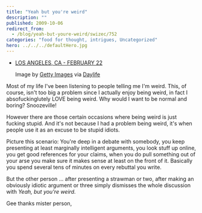 ```yaml
---
title: "Yeah but you're weird"
description: ""
published: 2009-10-06
redirect_from:
  - /blog/yeah-but-youre-weird/swizec/752
categories: "food for thought, intrigues, Uncategorized"
hero: ../../../defaultHero.jpg
---
```


- [LOS ANGELES, CA - FEBRUARY 22](https://cache.daylife.com/imageserve/0ebe0Vyf3p3oA/150x119.jpg)

  Image by [Getty Images](http://www.daylife.com/source/Getty_Images) via [Daylife](http://www.daylife.com)

Most of my life I've been listening to people telling me I'm weird. This, of course, isn't too big a problem since I actually enjoy being weird, in fact I absofuckinglutely LOVE being weird. Why would I want to be normal and boring? Snoozeville!

However there are those certain occasions where being weird is just fucking stupid. And it's not because I had a problem being weird, it's when people use it as an excuse to be stupid idiots.

Picture this scenario: You're deep in a debate with somebody, you keep presenting at least marginally intelligent arguments, you look stuff up online, you get good references for your claims, when you do pull something out of your arse you make sure it makes sense at least on the front of it. Basically you spend several tens of minutes on every rebuttal you write.

But the other person ... after presenting a strawman or two, after making an obviously idiotic argument or three simply dismisses the whole discussion with _Yeah, but you're weird._

Gee thanks mister person,